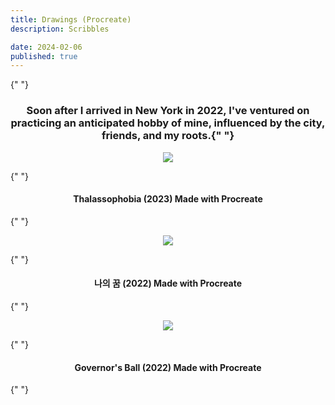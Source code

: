 ```yaml
---
title: Drawings (Procreate)
description: Scribbles

date: 2024-02-06
published: true
---
```


<span align="center">
  {" "}
  <h3>
    Soon after I arrived in New York in 2022, I've ventured on practicing an
    anticipated hobby of mine, influenced by the city, friends, and my
    roots.{" "}
  </h3>
</span>

<p align="center">
  <img src="/thalassophobia.png" />
</p>
<span align="center">
  {" "}
  <h4> Thalassophobia (2023) Made with Procreate </h4>{" "}
</span>

<p align="center">
  <img src="/mydream.png" />
</p>
<span align="center">
  {" "}
  <h4> 나의 꿈 (2022) Made with Procreate </h4>{" "}
</span>

<p align="center">
  <img src="/govball.png" />
</p>
<span align="center">
  {" "}
  <h4> Governor's Ball (2022) Made with Procreate </h4>{" "}
</span>
